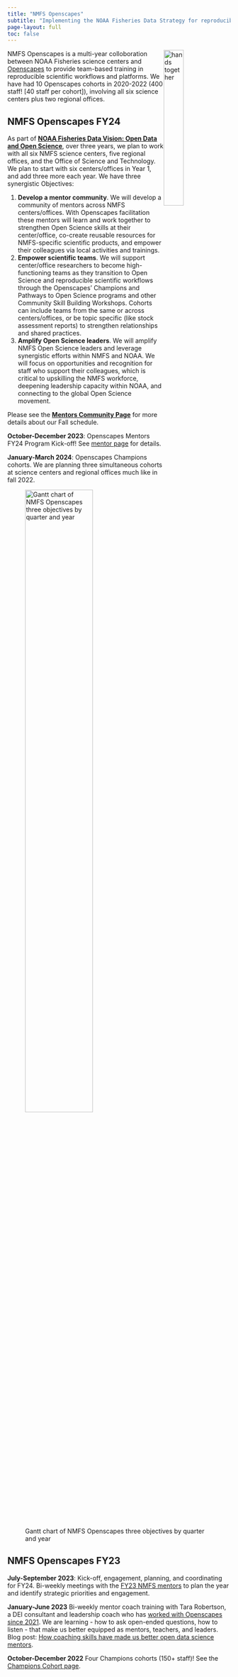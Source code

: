 ```yaml
---
title: "NMFS Openscapes"
subtitle: "Implementing the NOAA Fisheries Data Strategy for reproducible and open science"
page-layout: full
toc: false
---
```


<img src="images/fall2022openscapes.png" alt="hands together" style="float:right;width:30%;"/>

NMFS Openscapes is a multi-year colloboration between NOAA Fisheries science centers and [Openscapes](https://www.openscapes.org/) to provide team-based training in reproducible scientific workflows and platforms. We have had 10 Openscapes cohorts in 2020-2022 (400 staff! \[40 staff per cohort\]), involving all six science centers plus two regional offices.

```{=html}
<!---
[Openscapes](https://www.openscapes.org/) champions open practices in environmental science to help uncover data-driven solutions faster. With tools specifically created to meet modern demands for collaborative data science, we help create a positive open culture to enable better science for future us. 
--->
```
<h2>NMFS Openscapes FY24</h2>

As part of [**NOAA Fisheries Data Vision: Open Data and Open Science**](https://www.youtube.com/watch?v=ZA6jwLyuIRU), over three years, we plan to work with all six NMFS science centers, five regional offices, and the Office of Science and Technology. We plan to start with six centers/offices in Year 1, and add three more each year. We have three synergistic Objectives:

1.  **Develop a mentor community**. We will develop a community of mentors across NMFS centers/offices. With Openscapes facilitation these mentors will learn and work together to strengthen Open Science skills at their center/office, co-create reusable resources for NMFS-specific scientific products, and empower their colleagues via local activities and trainings.
2.  **Empower scientific teams**. We will support center/office researchers to become high-functioning teams as they transition to Open Science and reproducible scientific workflows through the Openscapes' Champions and Pathways to Open Science programs and other Community Skill Building Workshops. Cohorts can include teams from the same or across centers/offices, or be topic specific (like stock assessment reports) to strengthen relationships and shared practices.
3.  **Amplify Open Science leaders**. We will amplify NMFS Open Science leaders and leverage synergistic efforts within NMFS and NOAA. We will focus on opportunities and recognition for staff who support their colleagues, which is critical to upskilling the NMFS workforce, deepening leadership capacity within NOAA, and connecting to the global Open Science movement.

Please see the [**Mentors Community Page**](mentors.html#october-december-2023-nmfs-mentors-cohort) for more details about our Fall schedule.

**October-December 2023**: Openscapes Mentors FY24 Program Kick-off! See [mentor page](https://nmfs-openscapes.github.io/) for details.

**January-March 2024**: Openscapes Champions cohorts. We are planning three simultaneous cohorts at science centers and regional offices much like in fall 2022.

![Gantt chart of NMFS Openscapes three objectives by quarter and year](images/nmfs-openscapes-gantt.png){fig-alt="A screenshot of a spreadsheet gantt chart table showing Years 1-3 quarters as columns and Objectives as rows." fig-align="center" width="60%"}

## NMFS Openscapes FY23 {.minimal}

**July-September 2023**: Kick-off, engagement, planning, and coordinating for FY24. Bi-weekly meetings with the [FY23 NMFS mentors](https://nmfs-openscapes.github.io/mentors.html#mentors) to plan the year and identify strategic priorities and engagement.

**January-June 2023** Bi-weekly mentor coach training with Tara Robertson, a DEI consultant and leadership coach who has [worked with Openscapes since 2021](https://www.openscapes.org/blog/2021/05/27/tara-robertson/). We are learning - how to ask open-ended questions, how to listen - that make us better equipped as mentors, teachers, and leaders. Blog post: [How coaching skills have made us better open data science mentors](https://openscapes.org/blog/2023-05-17-mentor-coach/).

**October-December 2022** Four Champions cohorts (150+ staff)! See the [Champions Cohort page](https://nmfs-openscapes.github.io/cohorts/#section).
